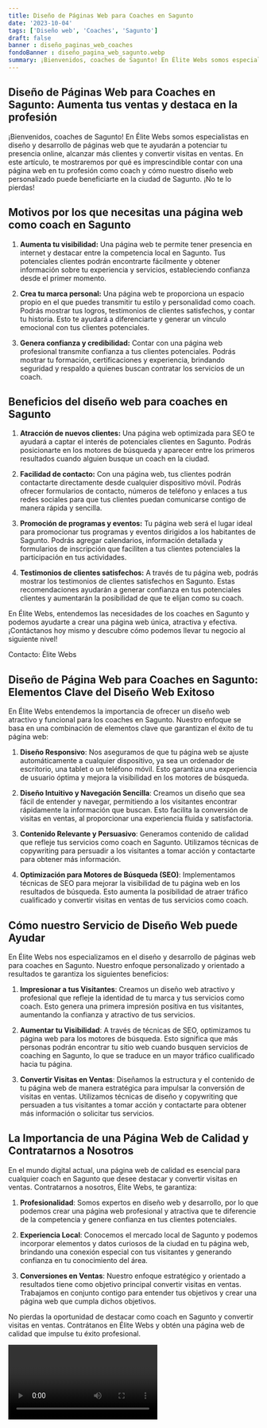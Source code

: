 ```yaml
---
title: Diseño de Páginas Web para Coaches en Sagunto
date: '2023-10-04'
tags: ['Diseño web', 'Coaches', 'Sagunto']
draft: false
banner : diseño_paginas_web_coaches
fondoBanner : diseño_pagina_web_sagunto.webp
summary: ¡Bienvenidos, coaches de Sagunto! En Élite Webs somos especialistas en diseño y desarrollo de páginas web que te ayudarán a potenciar tu presencia online, alcanzar más clientes y convertir visitas en ventas. En este artículo, te mostraremos por qué es imprescindible contar con una página web en tu profesión como coach y cómo nuestro diseño web personalizado puede beneficiarte en la ciudad de Sagunto. ¡No te lo pierdas!
---
```


## Diseño de Páginas Web para Coaches en Sagunto: Aumenta tus ventas y destaca en la profesión

¡Bienvenidos, coaches de Sagunto! En Élite Webs somos especialistas en diseño y desarrollo de páginas web que te ayudarán a potenciar tu presencia online, alcanzar más clientes y convertir visitas en ventas. En este artículo, te mostraremos por qué es imprescindible contar con una página web en tu profesión como coach y cómo nuestro diseño web personalizado puede beneficiarte en la ciudad de Sagunto. ¡No te lo pierdas!

## Motivos por los que necesitas una página web como coach en Sagunto

1. **Aumenta tu visibilidad:** Una página web te permite tener presencia en internet y destacar entre la competencia local en Sagunto. Tus potenciales clientes podrán encontrarte fácilmente y obtener información sobre tu experiencia y servicios, estableciendo confianza desde el primer momento.

2. **Crea tu marca personal:** Una página web te proporciona un espacio propio en el que puedes transmitir tu estilo y personalidad como coach. Podrás mostrar tus logros, testimonios de clientes satisfechos, y contar tu historia. Esto te ayudará a diferenciarte y generar un vínculo emocional con tus clientes potenciales.

3. **Genera confianza y credibilidad:** Contar con una página web profesional transmite confianza a tus clientes potenciales. Podrás mostrar tu formación, certificaciones y experiencia, brindando seguridad y respaldo a quienes buscan contratar los servicios de un coach.

## Beneficios del diseño web para coaches en Sagunto

1. **Atracción de nuevos clientes:** Una página web optimizada para SEO te ayudará a captar el interés de potenciales clientes en Sagunto. Podrás posicionarte en los motores de búsqueda y aparecer entre los primeros resultados cuando alguien busque un coach en la ciudad.

2. **Facilidad de contacto:** Con una página web, tus clientes podrán contactarte directamente desde cualquier dispositivo móvil. Podrás ofrecer formularios de contacto, números de teléfono y enlaces a tus redes sociales para que tus clientes puedan comunicarse contigo de manera rápida y sencilla.

3. **Promoción de programas y eventos:** Tu página web será el lugar ideal para promocionar tus programas y eventos dirigidos a los habitantes de Sagunto. Podrás agregar calendarios, información detallada y formularios de inscripción que faciliten a tus clientes potenciales la participación en tus actividades.

4. **Testimonios de clientes satisfechos:** A través de tu página web, podrás mostrar los testimonios de clientes satisfechos en Sagunto. Estas recomendaciones ayudarán a generar confianza en tus potenciales clientes y aumentarán la posibilidad de que te elijan como su coach.

En Élite Webs, entendemos las necesidades de los coaches en Sagunto y podemos ayudarte a crear una página web única, atractiva y efectiva. ¡Contáctanos hoy mismo y descubre cómo podemos llevar tu negocio al siguiente nivel!

Contacto: Élite Webs

<GifSeo />

<Cta />

## Diseño de Página Web para Coaches en Sagunto: Elementos Clave del Diseño Web Exitoso

En Élite Webs entendemos la importancia de ofrecer un diseño web atractivo y funcional para los coaches en Sagunto. Nuestro enfoque se basa en una combinación de elementos clave que garantizan el éxito de tu página web:

1. **Diseño Responsivo**: Nos aseguramos de que tu página web se ajuste automáticamente a cualquier dispositivo, ya sea un ordenador de escritorio, una tablet o un teléfono móvil. Esto garantiza una experiencia de usuario óptima y mejora la visibilidad en los motores de búsqueda.

2. **Diseño Intuitivo y Navegación Sencilla**: Creamos un diseño que sea fácil de entender y navegar, permitiendo a los visitantes encontrar rápidamente la información que buscan. Esto facilita la conversión de visitas en ventas, al proporcionar una experiencia fluida y satisfactoria.

3. **Contenido Relevante y Persuasivo**: Generamos contenido de calidad que refleje tus servicios como coach en Sagunto. Utilizamos técnicas de copywriting para persuadir a los visitantes a tomar acción y contactarte para obtener más información.

4. **Optimización para Motores de Búsqueda (SEO)**: Implementamos técnicas de SEO para mejorar la visibilidad de tu página web en los resultados de búsqueda. Esto aumenta la posibilidad de atraer tráfico cualificado y convertir visitas en ventas de tus servicios como coach.

## Cómo nuestro Servicio de Diseño Web puede Ayudar

En Élite Webs nos especializamos en el diseño y desarrollo de páginas web para coaches en Sagunto. Nuestro enfoque personalizado y orientado a resultados te garantiza los siguientes beneficios:

1. **Impresionar a tus Visitantes**: Creamos un diseño web atractivo y profesional que refleje la identidad de tu marca y tus servicios como coach. Esto genera una primera impresión positiva en tus visitantes, aumentando la confianza y atractivo de tus servicios.

2. **Aumentar tu Visibilidad**: A través de técnicas de SEO, optimizamos tu página web para los motores de búsqueda. Esto significa que más personas podrán encontrar tu sitio web cuando busquen servicios de coaching en Sagunto, lo que se traduce en un mayor tráfico cualificado hacia tu página.

3. **Convertir Visitas en Ventas**: Diseñamos la estructura y el contenido de tu página web de manera estratégica para impulsar la conversión de visitas en ventas. Utilizamos técnicas de diseño y copywriting que persuaden a tus visitantes a tomar acción y contactarte para obtener más información o solicitar tus servicios.

## La Importancia de una Página Web de Calidad y Contratarnos a Nosotros

En el mundo digital actual, una página web de calidad es esencial para cualquier coach en Sagunto que desee destacar y convertir visitas en ventas. Contratarnos a nosotros, Élite Webs, te garantiza:

1. **Profesionalidad**: Somos expertos en diseño web y desarrollo, por lo que podemos crear una página web profesional y atractiva que te diferencie de la competencia y genere confianza en tus clientes potenciales.

2. **Experiencia Local**: Conocemos el mercado local de Sagunto y podemos incorporar elementos y datos curiosos de la ciudad en tu página web, brindando una conexión especial con tus visitantes y generando confianza en tu conocimiento del área.

3. **Conversiones en Ventas**: Nuestro enfoque estratégico y orientado a resultados tiene como objetivo principal convertir visitas en ventas. Trabajamos en conjunto contigo para entender tus objetivos y crear una página web que cumpla dichos objetivos.

No pierdas la oportunidad de destacar como coach en Sagunto y convertir visitas en ventas. Contrátanos en Élite Webs y obtén una página web de calidad que impulse tu éxito profesional.

<Video />

<CtaBot job='Coaches' city='Sagunto'/>

<Gmaps query='Sagunto+españa+maps' />